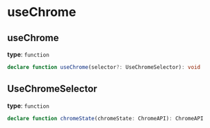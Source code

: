 # useChrome

## useChrome
 **type**: `function`

```typescript
declare function useChrome(selector?: UseChromeSelector): void
```

## UseChromeSelector
 **type**: `function`

```typescript
declare function chromeState(chromeState: ChromeAPI): ChromeAPI
```
